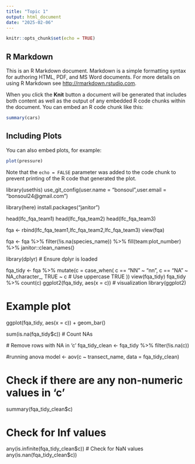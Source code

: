 ```yaml
---
title: "Topic 1"
output: html_document
date: "2025-02-06"
---
```


```r
knitr::opts_chunk$set(echo = TRUE)
```

## R Markdown

This is an R Markdown document. Markdown is a simple formatting syntax for authoring HTML, PDF, and MS Word documents. For more details on using R Markdown see <http://rmarkdown.rstudio.com>.

When you click the **Knit** button a document will be generated that includes both content as well as the output of any embedded R code chunks within the document. You can embed an R code chunk like this:

```r
summary(cars)
```

## Including Plots

You can also embed plots, for example:

```r
plot(pressure)
```

Note that the `echo = FALSE` parameter was added to the code chunk to prevent printing of the R code that generated the plot.

library(usethis)
use_git_config(user.name = "bonsoul",user.email = "bonsoul24@gmail.com")

library(here)
install.packages("janitor")


head(lfc_fqa_team1)
head(lfc_fqa_team2)
head(lfc_fqa_team3)

fqa <- rbind(lfc_fqa_team1,lfc_fqa_team2,lfc_fqa_team3)
view(fqa)

fqa <- fqa %>%
  filter(!is.na(species_name)) %>%
  fill(team:plot_number) %>%
  janitor::clean_names()
  
library(dplyr)  # Ensure dplyr is loaded

fqa_tidy <- fqa %>%
  mutate(c = case_when(
    c == "NN" ~ "nn",
    c == "NA" ~ NA_character_,
    TRUE ~ c  # Use uppercase TRUE
  ))
view(fqa_tidy)
fqa_tidy %>% count(c)
ggplot2(fqa_tidy, aes(x = c)) 
# visualization
library(ggplot2)

# Example plot
ggplot(fqa_tidy, aes(x = c)) + 
  geom_bar()

sum(is.na(fqa_tidy$c))  # Count NAs 


 # Remove rows with NA in 'c'
fqa_tidy_clean <- fqa_tidy %>% filter(!is.na(c))

#running anova
model <- aov(c ~ transect_name, data = fqa_tidy_clean)
 
# Check if there are any non-numeric values in 'c'
summary(fqa_tidy_clean$c)

# Check for Inf values
any(is.infinite(fqa_tidy_clean$c))
# Check for NaN values
any(is.nan(fqa_tidy_clean$c)) 

  
  